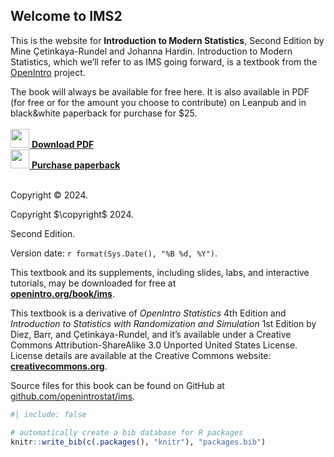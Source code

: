 ::: welcome

::: {.content-hidden unless-format="html"}
# Welcome to IMS2 {.unnumbered .unlisted}
:::

\chapter*{}

\vfill

::: {.content-visible when-format="html"}
This is the website for **Introduction to Modern Statistics**, Second Edition by Mine Çetinkaya-Rundel and Johanna Hardin.
Introduction to Modern Statistics, which we'll refer to as IMS going forward, is a textbook from the [OpenIntro](https://www.openintro.org/) project.

The book will always be available for free here. It is also available in PDF (for free or for the amount you choose to contribute) on Leanpub and in black&white paperback for purchase for $25.
<br><br>
<a href="https://leanpub.com/imstat" target="_blank"><img src="images/_icons/file.png" width="30px">&nbsp;<strong>Download PDF</strong></a>
<br>
<a href="https://www.openintro.org/go?id=ims2_bw_pb&referrer=/book/ims/online"><img src="images/_icons/book.png" width="30px">&nbsp;<strong>Purchase paperback</strong></a>
<br><br>
:::

```{=html}
<!--
::: underconstruction
IMS2 is currently under construction, it's planned to be released in Spring 2024. The first edition of the book is available at [openintro-ims.netlify.app](https://openintro-ims.netlify.app) with additional resources at [openintro.org/book/ims](https://www.openintro.org/book/ims/). If you have any feedback on the work-in-progress second edition or catch any typos, we would appreciate you reporting at [github.com/openintrostat/ims](https://github.com/openintrostat/ims).
:::
-->
```
::: {.content-visible when-format="html"}
Copyright © 2024.
:::

::: {.content-hidden unless-format="pdf"}
Copyright $\copyright$ 2024.
:::

Second Edition.

Version date: `r format(Sys.Date(), "%B %d, %Y")`.

This textbook and its supplements, including slides, labs, and interactive tutorials, may be downloaded for free at\
[**openintro.org/book/ims**](http://openintro.org/book/ims).

This textbook is a derivative of *OpenIntro Statistics* 4th Edition and *Introduction to Statistics with Randomization and Simulation* 1st Edition by Diez, Barr, and Çetinkaya-Rundel, and it's available under a Creative Commons Attribution-ShareAlike 3.0 Unported United States License.
License details are available at the Creative Commons website:\
[**creativecommons.org**](https://www.openintro.org/go/?id=creativecommons_org&referrer=ims1_pdf).

Source files for this book can be found on GitHub at\
[github.com/openintrostat/ims](https://github.com/openintrostat/ims).
:::

```r
#| include: false

# automatically create a bib database for R packages
knitr::write_bib(c(.packages(), "knitr"), "packages.bib")
```
